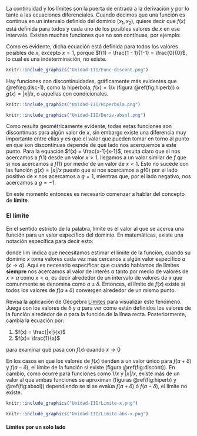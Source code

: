 La continuidad y los límites son la puerta de entrada a la derivación y por lo tanto a las ecuaciones diferenciales. Cuando decimos que una función es contínua en un intervalo definido del dominio $(x_1, x_2)$, quiere decir que $f(x)$ está definida para todos y cada uno de los posibles valores de $x$ en ese intervalo. Existen muchas funciones que no son contínuas, por ejemplo:

\begin{equation}
    f(x) = \frac{x - 1}{x - 1} (\#eq:disc-1)
\end{equation}

Como es evidente, dicha ecuación está definida para todos los valores posibles de $x$, excepto $x = 1$, porque $f(1) = \frac{1 - 1}{1-1} = \frac{0}{0}$, lo cual es una indeterminación, no existe.

```r
knitr::include_graphics("Unidad-III/Func-discont.png")
```

Hay funciones con discontinuidades, gráficamente más evidentes que \@ref(eq:disc-1), como la hipérbola, $f(x) = 1/x$ (figura \@ref(fig:hiperb)) o $g(x) = |x|/x$, o aquellas con condicionales.

```r
knitr::include_graphics("Unidad-III/Hiperbola.png")
```

```r
knitr::include_graphics("Unidad-III/Deriv-absol.png")
```

Como resulta geométricamente evidente, todas estas funciones son discontínuas para algún valor de $x$, sin embargo existe una diferencia muy importante entre ellas y es que el valor que pueden tomar en torno al punto en que son discontínuas depende de qué lado nos acerquemos a este punto. Para la equación $f(x) = \frac{x-1}{x-1}$, resulta claro que si nos acercamos a $f(1)$ desde un valor $x>1$, llegamos a un valor similar de $f$ que si nos acercamos a $f(1)$ por medio de un valor de $x < 1$. Esto no sucede con las función $g(x) = |x|/x$ puesto que si nos acercamos a $g(0)$ por el lado positivo de $x$ nos acercamos a $g = 1$, mientras que, por el lado negativo, nos acercamos a $g = -1$. 

En este momento entonces es necesario comenzar a hablar del concepto de **límite**. 

### El límite

En el sentido estricto de la palabra, límite es el valor al que se acerca una función para un valor específico del dominio. En matemáticas, existe una notación específica para decir esto:

\begin{equation}
\lim \limits_{x \rightarrow a} x + 1
\end{equation}

donde $\lim$ indica que necesitamos estimar el límite de la función, cuando su dominio $x$ toma valores cada vez más cercanos a algún valor específico $a$ ($x \rightarrow a$). Aquí es necesario especificar que cuando hablamos de límites **siempre** nos acercamos al valor de interés $a$ tanto por medio de valores de $x>a$ como $x<a$, es decir alrededor de un intervalo de valores de $x$ que comunmente se denomina como $a \pm \delta$. Entonces, el límite de $f(x)$ existe si todos los valores de $f(a \pm \delta)$ convergen alrededor de un mismo punto. 

Revisa la aplicación de Geogebra [Límites](https://www.geogebra.org/m/b76f7gpx) para visualizar este fenómeno. Juega con los valores de $\delta$ y $a$ para ver cómo están definidos los valores de la función alrededor de $a$ para la función de la línea recta. Posteriormente, cambia la ecuación por:

1. $f(x) = \frac{|x|}{x}$
2. $f(x)= \frac{1}{x}$

para examinar qué pasa con $f(x)$ cuando $x \rightarrow 0$

En los casos en que los valores de $f(x)$ tienden a un valor único para $f(a + \delta)$ y $f(a - \delta)$, el límite de la función sí existe (figura \@ref(fig:discont)). En cambio, como ocurre para funciones como $1/x$ y $|x|/x$, existe más de un valor al que ambas funciones se aproximan (figuras \@ref(fig:hiperb) y \@ref(fig:absol)) dependiendo se si se evalúa $f(a + \delta)$ ó $f(a - \delta)$, el límite no existe.

```r
knitr::include_graphics("Unidad-III/Limite-x.png")
```


```r
knitr::include_graphics("Unidad-III/Limite-abs-x.png")
```

#### Límites por un solo lado

